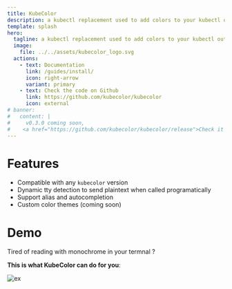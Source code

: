 ```yaml
---
title: KubeColor
description: a kubectl replacement used to add colors to your kubectl output.
template: splash
hero:
  tagline: a kubectl replacement used to add colors to your kubectl output.
  image:
    file: ../../assets/kubecolor_logo.svg
  actions:
    - text: Documentation
      link: /guides/install/
      icon: right-arrow
      variant: primary
    - text: Check the code on Github
      link: https://github.com/kubecolor/kubecolor
      icon: external
# banner:
#   content: |
#     v0.3.0 coming soon, 
#    <a href="https://github.com/kubecolor/kubecolor/release">Check it out</a>
---
```


# Features
- Compatible with any `kubecolor` version
- Dynamic tty detection to send plaintext when called programatically
- Support alias and autocompletion
- Custom color themes (coming soon)

# Demo
Tired of reading with monochrome in your termnal ? 

**This is what KubeColor can do for you**:

![ex](/assets/kubectl-combined.png)
